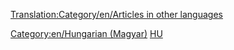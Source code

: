 [[Translation:Category/en/Articles in other languages]]

{{en/Bilingual box| Hu
| Ez az oldal tartalmazza az összes '''magyar cikket'''.
| ''This page provides an index for a wide range of '''articles in Hungarian''' in OpenTTD Wiki.<br/>Articles with {{en/S|Other_languages}} template with'' '''<code><nowiki>language_page=hu</nowiki></code>''' ''parameter automatically link here.''}}
[[Category:en/Hungarian (Magyar)]][[Category:en/Articles in other languages|HU]]